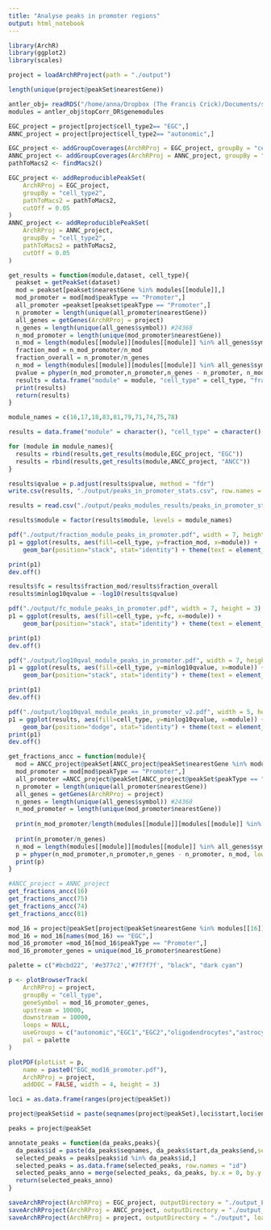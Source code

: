 ```yaml
---
title: "Analyse peaks in promoter regions"
output: html_notebook
---
```


```r
library(ArchR)
library(ggplot2)
library(scales)
```

```r
project = loadArchRProject(path = "./output")
```

```r
length(unique(project@peakSet$nearestGene))
```

```r
antler_obj= readRDS("/home/anna/Dropbox (The Francis Crick)/Documents/single_cell_analysis/in_vivo_SI_all/final_results_and_scripts/output/gene_modules/all_data/antler_obj.RDS")
modules = antler_obj$topCorr_DR$genemodules
```

```r
EGC_project = project[project$cell_type2== "EGC",]
ANNC_project = project[project$cell_type2== "autonomic",]
```

```r
EGC_project <- addGroupCoverages(ArchRProj = EGC_project, groupBy = "cell_type2", force = TRUE)
ANNC_project <- addGroupCoverages(ArchRProj = ANNC_project, groupBy = "cell_type2", force = TRUE)
pathToMacs2 <- findMacs2()
```

```r
EGC_project <- addReproduciblePeakSet(
    ArchRProj = EGC_project, 
    groupBy = "cell_type2", 
    pathToMacs2 = pathToMacs2,
    cutOff = 0.05
)
ANNC_project <- addReproduciblePeakSet(
    ArchRProj = ANNC_project, 
    groupBy = "cell_type2", 
    pathToMacs2 = pathToMacs2,
    cutOff = 0.05
)
```

```r
get_results = function(module,dataset, cell_type){
  peakset = getPeakSet(dataset)
  mod = peakset[peakset$nearestGene %in% modules[[module]],]
  mod_promoter = mod[mod$peakType == "Promoter",]
  all_promoter =peakset[peakset$peakType == "Promoter",]
  n_promoter = length(unique(all_promoter$nearestGene))
  all_genes = getGenes(ArchRProj = project)
  n_genes = length(unique(all_genes$symbol)) #24368
  n_mod_promoter = length(unique(mod_promoter$nearestGene))
  n_mod = length(modules[[module]][modules[[module]] %in% all_genes$symbol])
  fraction_mod = n_mod_promoter/n_mod
  fraction_overall = n_promoter/n_genes
  n_mod = length(modules[[module]][modules[[module]] %in% all_genes$symbol])
  pvalue = phyper(n_mod_promoter,n_promoter,n_genes - n_promoter, n_mod, lower.tail = FALSE)   
  results = data.frame("module" = module, "cell_type" = cell_type, "fraction_mod" = fraction_mod, "fraction_overall" = fraction_overall, "pvalue" = pvalue)
  print(results)
  return(results)
}
```

```r
module_names = c(16,17,18,83,81,79,71,74,75,78)
```

```r
results = data.frame("module" = character(), "cell_type" = character(),"fraction_mod" = numeric(), "fraction_overall" = numeric(), "pvalue" = numeric())

for (module in module_names){
  results = rbind(results,get_results(module,EGC_project, "EGC"))
  results = rbind(results,get_results(module,ANCC_project, "ANCC"))
}

results$qvalue = p.adjust(results$pvalue, method = "fdr")
write.csv(results, "./output/peaks_in_promoter_stats.csv", row.names = F)
```

```r
results = read.csv("./output/peaks_modules_results/peaks_in_promoter_stats.csv")
```

```r
results$module = factor(results$module, levels = module_names)
```

```r
pdf("./output/fraction_module_peaks_in_promoter.pdf", width = 7, height = 3)
p1 = ggplot(results, aes(fill=cell_type, y=fraction_mod, x=module)) + 
    geom_bar(position="stack", stat="identity") + theme(text = element_text(family = "Helvetica", color = "black",size = 15)) + theme_classic() + xlab("Module") + ylab("Fraction") + theme(legend.title = element_blank()) + theme(axis.text = element_text(family = "Helvetica", color = "black",size = 15)) + theme(legend.text = element_text(family = "Helvetica", color = "black",size = 15)) + theme(axis.text.x = element_text(angle = 90)) + theme(axis.title=element_text(size=15,family = "Helvetica", color = "black")) +  facet_wrap(~ cell_type)# +  scale_fill_manual(values = cols)

print(p1)
dev.off()
```

```r
results$fc = results$fraction_mod/results$fraction_overall
results$minlog10qvalue = -log10(results$qvalue)
```

```r
pdf("./output/fc_module_peaks_in_promoter.pdf", width = 7, height = 3)
p1 = ggplot(results, aes(fill=cell_type, y=fc, x=module)) + 
    geom_bar(position="stack", stat="identity") + theme(text = element_text(family = "Helvetica", color = "black",size = 15)) + theme_classic() + xlab("Module") + ylab("fold_change") + theme(legend.title = element_blank()) + theme(axis.text = element_text(family = "Helvetica", color = "black",size = 15)) + theme(legend.text = element_text(family = "Helvetica", color = "black",size = 15)) + theme(axis.text.x = element_text(angle = 90)) + theme(axis.title=element_text(size=15,family = "Helvetica", color = "black")) + scale_y_continuous(limits=c(1,2.2),oob = rescale_none) + facet_wrap(~ cell_type)# +  scale_fill_manual(values = cols)

print(p1)
dev.off()
```
```r
pdf("./output/log10qval_module_peaks_in_promoter.pdf", width = 7, height = 3)
p1 = ggplot(results, aes(fill=cell_type, y=minlog10qvalue, x=module)) + 
    geom_bar(position="stack", stat="identity") + theme(text = element_text(family = "Helvetica", color = "black",size = 15)) + theme_classic() + xlab("Module") + ylab("-log10(qval)") + theme(legend.title = element_blank()) + theme(axis.text = element_text(family = "Helvetica", color = "black",size = 15)) + theme(legend.text = element_text(family = "Helvetica", color = "black",size = 15)) + theme(axis.text.x = element_text(angle = 90)) + theme(axis.title=element_text(size=15,family = "Helvetica", color = "black")) +  facet_wrap(~ cell_type) + scale_fill_grey(start = 0, end = .7)

print(p1)
dev.off()
```
```r
pdf("./output/log10qval_module_peaks_in_promoter_v2.pdf", width = 5, height = 2)
p1 = ggplot(results, aes(fill=cell_type, y=minlog10qvalue, x=module)) + 
    geom_bar(position="dodge", stat="identity") + theme(text = element_text(family = "Helvetica", color = "black",size = 15)) + theme_classic() + xlab("Module") + ylab("-log10(p-adj)") + theme(legend.title = element_blank()) + theme(axis.text = element_text(family = "Helvetica", color = "black",size = 15)) + theme(legend.text = element_text(family = "Helvetica", color = "black",size = 15)) + theme(axis.text.x = element_text(angle = 90)) + theme(axis.title=element_text(size=15,family = "Helvetica", color = "black")) + scale_fill_grey(start = 0, end = .7) + geom_hline(yintercept = -log10(0.01),  linetype="dashed") 
print(p1)
dev.off()
```

```r
get_fractions_ancc = function(module){
  mod = ANCC_project@peakSet[ANCC_project@peakSet$nearestGene %in% modules[[module]],]
  mod_promoter = mod[mod$peakType == "Promoter",]
  all_promoter =ANCC_project@peakSet[ANCC_project@peakSet$peakType == "Promoter",]
  n_promoter = length(unique(all_promoter$nearestGene))
  all_genes = getGenes(ArchRProj = project)
  n_genes = length(unique(all_genes$symbol)) #24368
  n_mod_promoter = length(unique(mod_promoter$nearestGene))
  
  print(n_mod_promoter/length(modules[[module]][modules[[module]] %in% all_genes$symbol]))
  
  print(n_promoter/n_genes)
  n_mod = length(modules[[module]][modules[[module]] %in% all_genes$symbol])
  p = phyper(n_mod_promoter,n_promoter,n_genes - n_promoter, n_mod, lower.tail = FALSE)   
  print(p)
}
```

```r
#ANCC_project = ANNC_project
get_fractions_ancc(16)
get_fractions_ancc(75)
get_fractions_ancc(74)
get_fractions_ancc(81)
```

```r
mod_16 = project@peakSet[project@peakSet$nearestGene %in% modules[[16]],]
mod_16 = mod_16[names(mod_16) == "EGC",]
mod_16_promoter =mod_16[mod_16$peakType == "Promoter",]
mod_16_promoter_genes = unique(mod_16_promoter$nearestGene)

```

```r
palette = c("#bcbd22", '#e377c2','#7f7f7f', "black", "dark cyan")
```


```r
p <- plotBrowserTrack(
    ArchRProj = project, 
    groupBy = "cell_type", 
    geneSymbol = mod_16_promoter_genes, 
    upstream = 10000,
    downstream = 10000,
    loops = NULL,
    useGroups = c("autonomic","EGC1","EGC2","oligodendrocytes","astrocytes"),
    pal = palette
)

plotPDF(plotList = p, 
    name = paste0("EGC_mod16_promoter.pdf"), 
    ArchRProj = project, 
    addDOC = FALSE, width = 4, height = 3)
```

```r
loci = as.data.frame(ranges(project@peakSet))

project@peakSet$id = paste(seqnames(project@peakSet),loci$start,loci$end,sep = "_")

peaks = project@peakSet

annotate_peaks = function(da_peaks,peaks){
  da_peaks$id = paste(da_peaks$seqnames, da_peaks$start,da_peaks$end,sep = "_")
  selected_peaks = peaks[peaks$id %in% da_peaks$id,]
  selected_peaks = as.data.frame(selected_peaks, row.names = "id")
  selected_peaks_anno = merge(selected_peaks, da_peaks, by.x = 0, by.y = "id")
  return(selected_peaks_anno)
}
```

```r
saveArchRProject(ArchRProj = EGC_project, outputDirectory = "./output_EGC", load = FALSE)
saveArchRProject(ArchRProj = ANCC_project, outputDirectory = "./output_ANCC", load = FALSE)
saveArchRProject(ArchRProj = project, outputDirectory = "./output", load = FALSE)
```